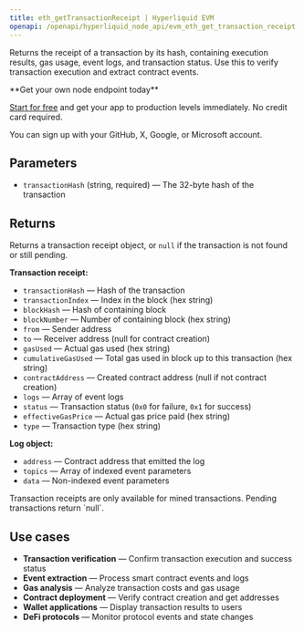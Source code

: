 ```yaml
---
title: eth_getTransactionReceipt | Hyperliquid EVM
openapi: /openapi/hyperliquid_node_api/evm_eth_get_transaction_receipt.json post /evm
---
```


Returns the receipt of a transaction by its hash, containing execution results, gas usage, event logs, and transaction status. Use this to verify transaction execution and extract contract events.

<Check>
**Get your own node endpoint today**

[Start for free](https://console.chainstack.com/) and get your app to production levels immediately. No credit card required.

You can sign up with your GitHub, X, Google, or Microsoft account.
</Check>

## Parameters

* `transactionHash` (string, required) — The 32-byte hash of the transaction

## Returns

Returns a transaction receipt object, or `null` if the transaction is not found or still pending.

**Transaction receipt:**
- `transactionHash` — Hash of the transaction
- `transactionIndex` — Index in the block (hex string)
- `blockHash` — Hash of containing block
- `blockNumber` — Number of containing block (hex string)
- `from` — Sender address
- `to` — Receiver address (null for contract creation)
- `gasUsed` — Actual gas used (hex string)
- `cumulativeGasUsed` — Total gas used in block up to this transaction (hex string)
- `contractAddress` — Created contract address (null if not contract creation)
- `logs` — Array of event logs
- `status` — Transaction status (`0x0` for failure, `0x1` for success)
- `effectiveGasPrice` — Actual gas price paid (hex string)
- `type` — Transaction type (hex string)

**Log object:**
- `address` — Contract address that emitted the log
- `topics` — Array of indexed event parameters
- `data` — Non-indexed event parameters

<Note>
Transaction receipts are only available for mined transactions. Pending transactions return `null`.
</Note>

## Use cases

* **Transaction verification** — Confirm transaction execution and success status
* **Event extraction** — Process smart contract events and logs
* **Gas analysis** — Analyze transaction costs and gas usage
* **Contract deployment** — Verify contract creation and get addresses
* **Wallet applications** — Display transaction results to users
* **DeFi protocols** — Monitor protocol events and state changes